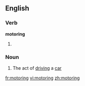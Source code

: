 ==English==

===Verb===
'''motoring'''

# {{present participle of|motor}}

===Noun===
{{en-noun|-}}

# The act of [[driving]] a [[car]]

[[fr:motoring]]
[[vi:motoring]]
[[zh:motoring]]